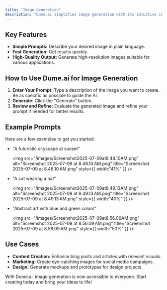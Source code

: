 ```yaml
---
title: "Image Generation"
description: "Dume.ai simplifies image generation with its intuitive interface and powerful AI engine. Whether you need visuals for your blog, marketing materials, or creative projects, Dume.ai makes it easy to bring your ideas to life."
---
```


## Key Features

- **Simple Prompts:** Describe your desired image in plain language.
- **Fast Generation:** Get results quickly.
- **High-Quality Output:** Generate high-resolution images suitable for various applications.

## How to Use Dume.ai for Image Generation

1. **Enter Your Prompt:** Type a description of the image you want to create. Be as specific as possible to guide the AI.
2. **Generate:** Click the "Generate" button.
3. **Review and Refine:** Evaluate the generated image and refine your prompt if needed for better results.

## Example Prompts

Here are a few examples to get you started:

- "A futuristic cityscape at sunset"

  <img
    src="/images/Screenshot2025-07-09at8.48.10AM.png"
    alt="Screenshot 2025-07-09 at 8.48.10 AM.png"
    title="Screenshot 2025-07-09 at 8.48.10 AM.png"
    style={{ width:"41%" }}
  />
- "A cat wearing a hat"

  <img
    src="/images/Screenshot2025-07-09at8.49.13AM.png"
    alt="Screenshot 2025-07-09 at 8.49.13 AM.png"
    title="Screenshot 2025-07-09 at 8.49.13 AM.png"
    style={{ width:"40%" }}
  />
- "Abstract art with blue and green colors"

  <img
    src="/images/Screenshot2025-07-09at8.56.09AM.png"
    alt="Screenshot 2025-07-09 at 8.56.09 AM.png"
    title="Screenshot 2025-07-09 at 8.56.09 AM.png"
    style={{ width:"50%" }}
  />

## Use Cases

- **Content Creation:** Enhance blog posts and articles with relevant visuals.
- **Marketing:** Create eye-catching images for social media campaigns.
- **Design:** Generate mockups and prototypes for design projects.

With Dume.ai, image generation is now accessible to everyone. Start creating today and bring your ideas to life\!